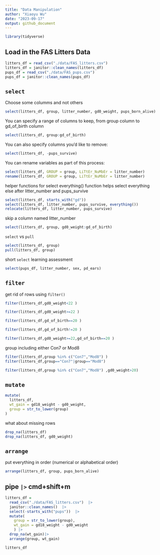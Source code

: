 ```yaml
---
title: "Data Manipulation"
author: "Xiaoyu Wu"
date: "2023-09-17"
output: github_document
---
```


```r
library(tidyverse)
```

## Load in the FAS Litters Data

```r
litters_df = read_csv("./data/FAS_litters.csv")
litters_df = janitor::clean_names(litters_df)
pups_df = read_csv("./data/FAS_pups.csv")
pups_df = janitor::clean_names(pups_df)
```

## `select`

Choose some columms and not others 

```r
select(litters_df, group, litter_number, gd0_weight, pups_born_alive)
```
You can specify a range of columns to keep, from group column to gd_of_birth column 
```r
select(litters_df, group:gd_of_birth)
```
You can also specify columns you’d like to remove:
```r
select(litters_df, -pups_survive)
```
You can rename variables as part of this process:
```r
select(litters_df, GROUP = group, LiTtEr_NuMbEr = litter_number)
rename(litters_df, GROUP = group, LiTtEr_NuMbEr = litter_number)
```
helper functions for select 
everything() function helps select everything else after litter_number and pups_survive
```r
select(litters_df, starts_with("gd"))
select(litters_df, litter_number, pups_survive, everything())
relocate(litters_df, litter_number, pups_survive)
```
skip a column named litter_number
```r
select(litters_df, group, gd0_weight:gd_of_birth)
```
`select` vs `pull`
```r
select(litters_df, group)
pull(litters_df, group)
```
short `select` learning assessment 
```r
select(pups_df, litter_number, sex, pd_ears)
```
## `filter`
get rid of rows using `filter()`
```r
filter(litters_df,gd0_weight<22 )
```

```r
filter(litters_df,gd0_weight>=22 )
```

```r
filter(litters_df,gd_of_birth==20 )
```

```r
filter(litters_df,gd_of_birth!=20 )
```

```r
filter(litters_df,gd0_weight>=22,gd_of_birth==20 )
```
group including either Con7 or Mod8 
```r
filter(litters_df,group %in% c("Con7","Mod8") )
filter(litters_df,group=="Con7"|group=="Mod8")
```

```r
filter(litters_df,group %in% c("Con7","Mod8") ,gd0_weight>20)
```

## `mutate`

```r
mutate(
  litters_df,
  wt_gain = gd18_weight - gd0_weight,
  group = str_to_lower(group)
)
```
what about missing rows
```r
drop_na(litters_df)
drop_na(litters_df, gd0_weight)
```

## `arrange`
put everything in order (numerical or alphabetical order)
```r
arrange(litters_df, group, pups_born_alive)
```

## pipe ` |> ` cmd+shift+m 

```r
litters_df = 
  read_csv("./data/FAS_litters.csv")  |> 
  janitor::clean_names()  |> 
  select(-starts_with("pups"))  |> 
  mutate(
    group = str_to_lower(group),
    wt_gain = gd18_weight - gd0_weight
    ) |> 
  drop_na(wt_gain)|>
  arrange(group, wt_gain)

litters_df
```

